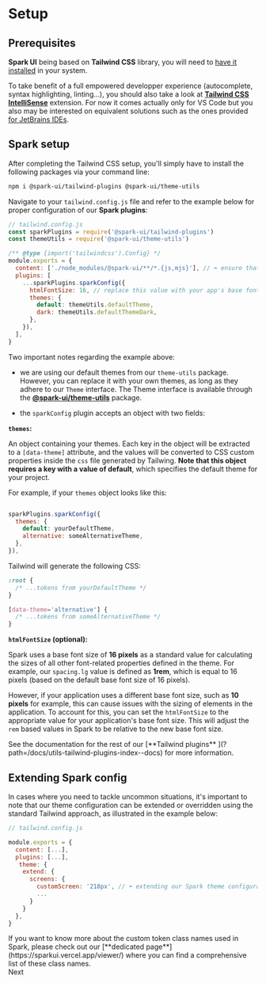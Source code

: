 
<Meta title="Using Spark/Setup" />

# Setup

## Prerequisites

**Spark UI** being based on **Tailwind CSS** library, you will need to [have it installed](https://tailwindcss.com/docs/installation) in your system.

To take benefit of a full empowered developper experience (autocomplete, syntax highlighting, linting...), you should also take a look at [**Tailwind CSS IntelliSense**](https://tailwindcss.com/docs/editor-setup#intelli-sense-for-vs-code) extension. For now it comes actually only for VS Code but you also may be interested on equivalent solutions such as the ones provided [for JetBrains IDEs](https://www.jetbrains.com/help/webstorm/tailwind-css.html).

## Spark setup

After completing the Tailwind CSS setup, you'll simply have to install the following packages via your command line:

```bash
npm i @spark-ui/tailwind-plugins @spark-ui/theme-utils
```

Navigate to your `tailwind.config.js` file and refer to the example below for proper configuration of our **Spark plugins**:

```js
// tailwind.config.js
const sparkPlugins = require('@spark-ui/tailwind-plugins')
const themeUtils = require('@spark-ui/theme-utils')

/** @type {import('tailwindcss').Config} */
module.exports = {
  content: ['./node_modules/@spark-ui/**/*.{js,mjs}'], // ⬅️ ensure that the Spark components are scanned
  plugins: [
    ...sparkPlugins.sparkConfig({
      htmlFontSize: 16, // replace this value with your app's base font size if needed (default: 16)
      themes: {
        default: themeUtils.defaultTheme,
        dark: themeUtils.defaultThemeDark,
      },
    }),
  ],
}
```

Two important notes regarding the example above:

- we are using our default themes from our `theme-utils` package. However, you can replace it with your own themes, as long as they adhere to our `Theme` interface.
  The Theme interface is available through the [**@spark-ui/theme-utils**](?path=/docs/utils-theme--docs) package.

- the `sparkConfig` plugin accepts an object with two fields:

**`themes`:**

An object containing your themes. Each key in the object will be extracted to a `[data-theme]` attribute, and the values will be converted to CSS custom properties inside the `css` file generated by Tailwing. **Note that this object requires a key with a value of default**, which specifies the default theme for your project.

For example, if your `themes` object looks like this:

```js

sparkPlugins.sparkConfig({
  themes: {
    default: yourDefaultTheme,
    alternative: someAlternativeTheme,
  },
}),
```

Tailwind will generate the following CSS:

```css
:root {
  /* ...tokens from yourDefaultTheme */
}

[data-theme='alternative'] {
  /* ...tokens from someAlternativeTheme */
}
```

**`htmlFontSize` (optional):**

Spark uses a base font size of **16 pixels** as a standard value for calculating the sizes of all other font-related properties defined in the theme. For example, our `spacing.lg` value is defined as **1rem**, which is equal to 16 pixels (based on the default base font size of 16 pixels).

However, if your application uses a different base font size, such as **10 pixels** for example, this can cause issues with the sizing of elements in the application. To account for this, you can set the `htmlFontSize` to the appropriate value for your application's base font size. This will adjust the `rem` based values in Spark to be relative to the new base font size.

<Callout>
  See the documentation for the rest of our [**Tailwind plugins**
  ](?path=/docs/utils-tailwind-plugins-index--docs) for more information.
</Callout>

## Extending Spark config

In cases where you need to tackle uncommon situations, it's important to note that our theme configuration can be extended or overridden using the standard Tailwind approach, as illustrated in the example below:

```js
// tailwind.config.js

module.exports = {
  content: [...],
  plugins: [...],
   theme: {
    extend: {
      screens: {
        customScreen: '218px', // ⬅️ extending our Spark theme configuration
        ...
      }
    }
  },
}
```

<Callout marginBottom="large">
  If you want to know more about the custom token class names used in Spark, please check out our
  [**dedicated page**](https://sparkui.vercel.app/viewer/) where you can find a comprehensive list
  of these class names.
</Callout>

<div className="mt-md flex justify-end">
  <Card
    href="/?path=/docs/using-spark-styling-overview--docs#overview-of-spark-styling-solution"
    description="Spark styling solution overview"
  >
    Next
  </Card>
</div>
